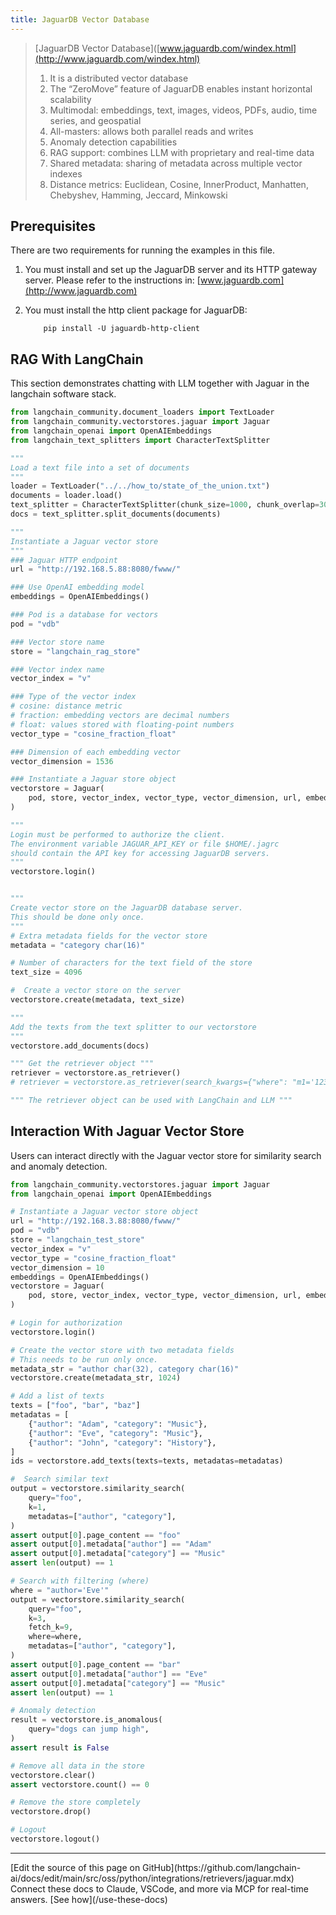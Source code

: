 ```yaml
---
title: JaguarDB Vector Database
---
```


>[JaguarDB Vector Database]([www.jaguardb.com/windex.html](http://www.jaguardb.com/windex.html)
>
>1. It is a distributed vector database
>2. The “ZeroMove” feature of JaguarDB enables instant horizontal scalability
>3. Multimodal: embeddings, text, images, videos, PDFs, audio, time series, and geospatial
>4. All-masters: allows both parallel reads and writes
>5. Anomaly detection capabilities
>6. RAG support: combines LLM with proprietary and real-time data
>7. Shared metadata: sharing of metadata across multiple vector indexes
>8. Distance metrics: Euclidean, Cosine, InnerProduct, Manhatten, Chebyshev, Hamming, Jeccard, Minkowski

## Prerequisites

There are two requirements for running the examples in this file.

1. You must install and set up the JaguarDB server and its HTTP gateway server.
   Please refer to the instructions in:
   [www.jaguardb.com](http://www.jaguardb.com)

2. You must install the http client package for JaguarDB:

   ```
       pip install -U jaguardb-http-client
   ```

## RAG With LangChain

This section demonstrates chatting with LLM together with Jaguar in the langchain software stack.

```python
from langchain_community.document_loaders import TextLoader
from langchain_community.vectorstores.jaguar import Jaguar
from langchain_openai import OpenAIEmbeddings
from langchain_text_splitters import CharacterTextSplitter

"""
Load a text file into a set of documents
"""
loader = TextLoader("../../how_to/state_of_the_union.txt")
documents = loader.load()
text_splitter = CharacterTextSplitter(chunk_size=1000, chunk_overlap=300)
docs = text_splitter.split_documents(documents)

"""
Instantiate a Jaguar vector store
"""
### Jaguar HTTP endpoint
url = "http://192.168.5.88:8080/fwww/"

### Use OpenAI embedding model
embeddings = OpenAIEmbeddings()

### Pod is a database for vectors
pod = "vdb"

### Vector store name
store = "langchain_rag_store"

### Vector index name
vector_index = "v"

### Type of the vector index
# cosine: distance metric
# fraction: embedding vectors are decimal numbers
# float: values stored with floating-point numbers
vector_type = "cosine_fraction_float"

### Dimension of each embedding vector
vector_dimension = 1536

### Instantiate a Jaguar store object
vectorstore = Jaguar(
    pod, store, vector_index, vector_type, vector_dimension, url, embeddings
)

"""
Login must be performed to authorize the client.
The environment variable JAGUAR_API_KEY or file $HOME/.jagrc
should contain the API key for accessing JaguarDB servers.
"""
vectorstore.login()


"""
Create vector store on the JaguarDB database server.
This should be done only once.
"""
# Extra metadata fields for the vector store
metadata = "category char(16)"

# Number of characters for the text field of the store
text_size = 4096

#  Create a vector store on the server
vectorstore.create(metadata, text_size)

"""
Add the texts from the text splitter to our vectorstore
"""
vectorstore.add_documents(docs)

""" Get the retriever object """
retriever = vectorstore.as_retriever()
# retriever = vectorstore.as_retriever(search_kwargs={"where": "m1='123' and m2='abc'"})

""" The retriever object can be used with LangChain and LLM """
```

## Interaction With Jaguar Vector Store

Users can interact directly with the Jaguar vector store for similarity search and anomaly detection.

```python
from langchain_community.vectorstores.jaguar import Jaguar
from langchain_openai import OpenAIEmbeddings

# Instantiate a Jaguar vector store object
url = "http://192.168.3.88:8080/fwww/"
pod = "vdb"
store = "langchain_test_store"
vector_index = "v"
vector_type = "cosine_fraction_float"
vector_dimension = 10
embeddings = OpenAIEmbeddings()
vectorstore = Jaguar(
    pod, store, vector_index, vector_type, vector_dimension, url, embeddings
)

# Login for authorization
vectorstore.login()

# Create the vector store with two metadata fields
# This needs to be run only once.
metadata_str = "author char(32), category char(16)"
vectorstore.create(metadata_str, 1024)

# Add a list of texts
texts = ["foo", "bar", "baz"]
metadatas = [
    {"author": "Adam", "category": "Music"},
    {"author": "Eve", "category": "Music"},
    {"author": "John", "category": "History"},
]
ids = vectorstore.add_texts(texts=texts, metadatas=metadatas)

#  Search similar text
output = vectorstore.similarity_search(
    query="foo",
    k=1,
    metadatas=["author", "category"],
)
assert output[0].page_content == "foo"
assert output[0].metadata["author"] == "Adam"
assert output[0].metadata["category"] == "Music"
assert len(output) == 1

# Search with filtering (where)
where = "author='Eve'"
output = vectorstore.similarity_search(
    query="foo",
    k=3,
    fetch_k=9,
    where=where,
    metadatas=["author", "category"],
)
assert output[0].page_content == "bar"
assert output[0].metadata["author"] == "Eve"
assert output[0].metadata["category"] == "Music"
assert len(output) == 1

# Anomaly detection
result = vectorstore.is_anomalous(
    query="dogs can jump high",
)
assert result is False

# Remove all data in the store
vectorstore.clear()
assert vectorstore.count() == 0

# Remove the store completely
vectorstore.drop()

# Logout
vectorstore.logout()
```

---

<Callout icon="pen-to-square" iconType="regular">
    [Edit the source of this page on GitHub](https://github.com/langchain-ai/docs/edit/main/src/oss/python/integrations/retrievers/jaguar.mdx)
</Callout>
<Tip icon="terminal" iconType="regular">
    Connect these docs to Claude, VSCode, and more via MCP for    real-time answers. [See how](/use-these-docs)
</Tip>

